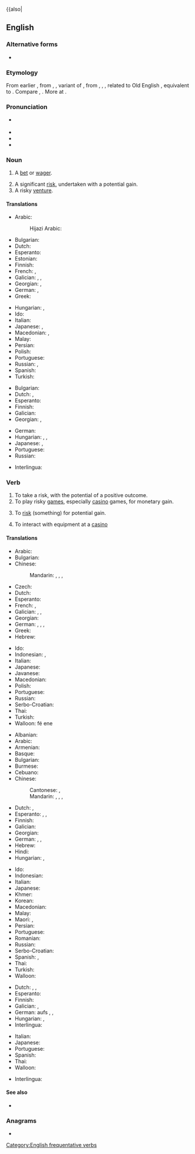 {{also|

==English==
{{wikipedia|Gamble (disambiguation)|mul=gamble}}

===Alternative forms===
* {{l|en|gambal}} {{qualifier|obsolete}}

===Etymology===
From earlier {{m|en|gamel}}, from {{inh|en|enm|*gamlen}}, {{m|enm|*gamelen}}, variant of {{der|en|enm|gamenen}}, from {{der|en|ang|gæmnian}}, {{m|ang|gamnian}}, {{m|ang|gamenian||to joke; play}}, related to Old English {{m|ang|gamen||joy; mirth; pleasure; entertainment; pastime; sport; game}}, equivalent to {{suffix|en|game|le}}. Compare {{cog|gmq-oda|gammel}}, {{cog|gmh|gamel||pleasure; fun}}. More at {{l|en|game}}.

===Pronunciation===
* {{a|UK|US}} {{IPA|en|/ˈɡæm.bəl/}}
* {{audio|en|LL-Q1860 (eng)-Vealhurl-gamble.wav|Audio (Southern England)}}
* {{rhymes|en|æmbəl|s=2}}
* {{homophones|en|gambol}}

===Noun===
{{en-noun}}

# A [[bet]] or [[wager]].
#: {{ux|en|I had a '''gamble''' on the horses last weekend.}}
# A significant [[risk]], undertaken with a potential gain.
# A risky [[venture]].
#: {{ux|en|The sailors had taken many '''gambles''' with the sea and always won.}}

====Translations====
{{trans-top|a risk undertaken with a potential gain}}
* Arabic: {{t|ar|قِمَار|m}}
*: Hijazi Arabic: {{t|acw|قُمار|m|tr=gumār}}
* Bulgarian: {{t+|bg|риск|m|sc=Cyrl}}
* Dutch: {{t+|nl|gok|m}}
* Esperanto: {{t+|eo|hazardo}}
* Estonian: {{t|et|õnnemäng}}
* Finnish: {{t+|fi|uhkapeli}}
* French: {{t+|fr|pari|m}}, {{t+|fr|jeu de hasard|m}}
* Galician: {{t|gl|aposta|f}}, {{t|gl|aventuranza|f}}, {{t|gl|envite|m}}
* Georgian: {{t|ka|აზარტული თამაში}}, {{t|ka|ავანტიურა}}
* German: {{t+|de|Glücksspiel|n}}, {{t|de|Hazardspiel|n}}
* Greek: {{t+|el|στοίχημα|n}}
{{trans-mid}}
* Hungarian: {{t+|hu|szerencsejáték}}, {{t+|hu|hazárdjáték}}
* Ido: {{t|io|ludrisko}}
* Italian: {{t+|it|scommessa|f}}
* Japanese: {{t|ja|賭け|tr=かけ, kake|sc=Jpan}}, {{t+|ja|ギャンブル|tr=gyanburu|sc=Jpan}}
* Macedonian: {{t|mk|коцка|f}}, {{t|mk|комар|m}}
* Malay: {{t|ms|taruhan}}
* Persian: {{t+|fa|قمار|tr=qomâr}}
* Polish: {{t+|pl|hazard|m}}
* Portuguese: {{t+|pt|aposta|f}}
* Russian: {{t+|ru|аза́ртная игра́|f}}, {{t+|ru|авантю́ра|f}}
* Spanish: {{t+|es|apuesta}}
* Turkish: {{t+|tr|kumar}}
{{trans-bottom}}

{{trans-top|a risky venture}}
* Bulgarian: {{t+|bg|авантюра|f|sc=Cyrl}}
* Dutch: {{t+|nl|gok|m}}, {{t+|nl|waagstuk|n}}
* Esperanto: {{t+|eo|hazardo}}
* Finnish: {{t+|fi|uhkapeli}}
* Galician: {{t|gl|aventuranza|f}}
* Georgian: {{t|ka|ავანტიურა}}, {{t|ka|რისკიანი საქმე}}
{{trans-mid}}
* German: {{t+|de|Glücksspiel|n}}
* Hungarian: {{t+|hu|szerencsejáték}}, {{t+|hu|hazárdjáték}}, {{t+|hu|lutri}}
* Japanese: {{t|ja|賭け|tr=かけ, kake|sc=Jpan}}, {{t+|ja|ギャンブル|tr=gyanburu|sc=Jpan}}
* Portuguese: {{t+|pt|aposta|f}}
* Russian: {{t+|ru|авантю́ра|f}}
{{trans-bottom}}

{{checktrans-top}}
* Interlingua: {{t-check|ia|joco}}
{{trans-mid}}
{{trans-bottom}}

===Verb===
{{en-verb}}

# To take a risk, with the potential of a positive outcome.
# To play risky [[game]]s, especially [[casino]] games, for monetary gain.
#: {{ux|en|Mark won half a million dollars '''gambling''' on horses.}}
# {{lb|en|transitive}} To [[risk]] (something) for potential gain.
#: {{ux|en|He '''gambled''' his reputation on the outcome.}}
# To interact with equipment at a [[casino]]

====Translations====
{{trans-top|to take a risk, with the potential of a positive outcome}}
* Arabic: {{t|ar|قَامَرَ}}
* Bulgarian: {{t+|bg|рискувам|sc=Cyrl}}
* Chinese:
*: Mandarin: {{t+|cmn|賭博|sc=Hani}}, {{t+|cmn|赌博|tr=dǔbó|sc=Hani}}, {{t+|cmn|賭錢|sc=Hani}}, {{t+|cmn|赌钱|tr=dǔqián|sc=Hani}}
* Czech: {{t+|cs|riskovat}}
* Dutch: {{t+|nl|gokken}}
* Esperanto: {{t|eo|hazardi}}
* French: {{t+|fr|parier}}, {{t+|fr|hasarder}}
* Galician: {{t|gl|apostar}}, {{t+|gl|aventurar}}, {{t|gl|arriscar}}
* Georgian: {{t|ka|გარისკვა}}
* German: {{t+|de|riskant}} {{t+|de|spielen}}, {{t+|de|spekulieren}}, {{qualifier|slang}} {{t+|de|zocken}}, {{t+|de|hasardieren}}
* Greek: {{t+|el|στοιχηματίζω}}
* Hebrew: {{t+|he|הימר|tr=himér}}
{{trans-mid}}
* Ido: {{t|io|ludriskar}}
* Indonesian: {{t+|id|bertaruh}}, {{t+|id|mempertaruhkan}}
* Italian: {{t+|it|scommettere}}
* Japanese: {{t+|ja|賭ける|tr=[[かける]], kakeru|sc=Jpan}}
* Javanese: {{t+|jv|main}}
* Macedonian: {{t|mk|се коцка}}
* Polish: {{t+|pl|ryzykować}}
* Portuguese: {{t+|pt|arriscar}}
* Russian: {{t+|ru|рискова́ть}}
* Serbo-Croatian: {{t+|sh|kockati|alt=kȍckati se}}
* Thai: {{t+|th|พนัน}}
* Turkish: {{t|tr|kumar oynamak}}
* Walloon: fé ene {{t+|wa|wadjeure}}
{{trans-bottom}}

{{trans-top|to play risky games for monetary gain}}
* Albanian: {{t-needed|sq}}
* Arabic: {{t|ar|قَامَرَ}}
* Armenian: {{t-needed|hy}}
* Basque: {{t-needed|eu}}
* Bulgarian: {{t|bg|играя комар|sc=Cyrl}}
* Burmese: {{t-needed|my}}
* Cebuano: {{t|ceb|sugal}}
* Chinese:
*: Cantonese: {{t|yue|賭錢|sc=Hani}}, {{t|yue|赌钱|tr=dou2 cin4-2|sc=Hani}}
*: Mandarin: {{t+|cmn|賭博|sc=Hani}}, {{t+|cmn|赌博|tr=dǔbó|sc=Hani}}, {{t+|cmn|賭錢|sc=Hani}}, {{t+|cmn|赌钱|tr=dǔqián|sc=Hani}}
* Dutch: {{t+|nl|gokken}}, {{t|nl|[[kansspel]]en [[bedrijven]]}}
* Esperanto: {{t+|eo|veti}}, {{t|eo|vetludi}}, {{t|eo|monludi}}
* Finnish: {{t|fi|uhkapelata}}
* Galician: {{t|gl|apostar}}
* Georgian: {{t|ka|აზარტული თამაშების თამაში}}
* German: {{t+|de|wetten}}, {{t+|de|spielen}}, {{qualifier|slang}} {{t+|de|zocken}}
* Hebrew: {{t+|he|הימר|tr=himér}}
* Hindi: {{t-needed|hi}}
* Hungarian: {{t|hu|szerencsejátékot játszik}}, {{t+|hu|hazardíroz}}
{{trans-mid}}
* Ido: {{t|io|ludriskar}}
* Indonesian: {{t+|id|berjudi}}
* Italian: {{t+|it|scommettere}}
* Japanese: {{t+|ja|賭ける|tr=[[かける]], kakeru|sc=Jpan}}
* Khmer: {{t|km|លេងល្បែង}}
* Korean: {{t-needed|ko}}
* Macedonian: {{t|mk|се коцка}}
* Malay: {{t+|ms|judi}}
* Maori: {{t|mi|purei moni}}, {{t|mi|petipeti}}
* Persian: {{t-needed|fa}}
* Portuguese: {{t+|pt|apostar}}
* Romanian: {{t+|ro|juca}}
* Russian: {{t|ru|игра́ть в аза́ртные и́гры}}
* Serbo-Croatian: {{t+|sh|kockati|alt=kȍckati se}}
* Spanish: {{t+|es|apostar}}, {{t+|es|jugar}}
* Thai: {{t+|th|พนัน}}
* Turkish: {{t|tr|kumar oynamak}}
* Walloon: {{t+|wa|trimler}}
{{trans-bottom}}

{{trans-top|''(transitive)'' to risk something for potential gain}}
* Dutch: {{t|nl|[[op het spel]] [[zetten]]}}, {{t+|nl|vergokken}}, {{t+|nl|wagen}}
* Esperanto: {{t|eo|hazardi}}
* Finnish: {{t+|fi|vaarantaa}}
* Galician: {{t|gl|xogar}}, {{t|gl|arriscar}}
* German: aufs {{t+|de|Spiel|n}} {{t+|de|setzen}}, {{t+|de|hasardieren}}, {{t+|de|wagen}}
* Hungarian: {{t+|hu|kockáztat}}, {{t|hu|kockára tesz}}
* Interlingua: {{t|ia|[[poner]] in [[risco]]}}
{{trans-mid}}
* Italian: {{t+|it|rischiare}}
* Japanese: {{t+|ja|懸ける|tr=[[かける]], kakeru|sc=Jpan}}
* Portuguese: {{t+|pt|arriscar}}
* Spanish: {{t+|es|apostar}}
* Thai: {{t+|th|พนัน}}
* Walloon: {{t+|wa|risker}}
{{trans-bottom}}

<!--intransitive? both? In English, the 1st and 3rd are not distinct senses. -->
{{checktrans-top}}
* Interlingua: {{t-check|ia|jocar}}
{{trans-mid}}
{{trans-bottom}}

====See also====
* {{l|en|game of chance}}

===Anagrams===
* {{anagrams|en|a=abeglm|Gambel|Lambeg}}

[[Category:English frequentative verbs]]